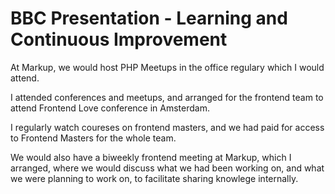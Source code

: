 # BBC Presentation - Learning and Continuous Improvement

At Markup, we would host PHP Meetups in the office regulary which I would attend.

I attended conferences and meetups, and arranged for the frontend team to attend Frontend Love conference in Amsterdam.

I regularly watch coureses on frontend masters, and we had paid for access to Frontend Masters for the whole team.

We would also have a biweekly frontend meeting at Markup, which I arranged, where we would discuss what we had been working on, and what we were planning to work on, to facilitate sharing knowlege internally.

